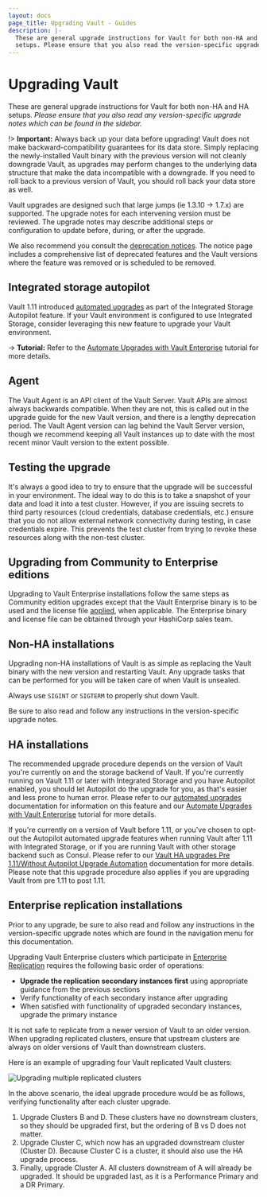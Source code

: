 ```yaml
---
layout: docs
page_title: Upgrading Vault - Guides
description: |-
  These are general upgrade instructions for Vault for both non-HA and HA
  setups. Please ensure that you also read the version-specific upgrade notes.
---
```


# Upgrading Vault

These are general upgrade instructions for Vault for both non-HA and HA setups.
_Please ensure that you also read any version-specific upgrade notes which can be
found in the sidebar._

!> **Important:** Always back up your data before upgrading! Vault does not
make backward-compatibility guarantees for its data store. Simply replacing the
newly-installed Vault binary with the previous version will not cleanly
downgrade Vault, as upgrades may perform changes to the underlying data
structure that make the data incompatible with a downgrade. If you need to roll
back to a previous version of Vault, you should roll back your data store as
well.

Vault upgrades are designed such that large jumps (ie 1.3.10 -> 1.7.x) are
supported. The upgrade notes for each intervening version must be reviewed. The
upgrade notes may describe additional steps or configuration to update before,
during, or after the upgrade.

We also recommend you consult the
[deprecation notices](/vault/docs/deprecation). The notice page includes
a comprehensive list of deprecated features and the Vault versions where
the feature was removed or is scheduled to be removed.

## Integrated storage autopilot

Vault 1.11 introduced [automated
upgrades](/vault/docs/concepts/integrated-storage/autopilot#automated-upgrades) as
part of the Integrated Storage Autopilot feature. If your Vault environment is
configured to use Integrated Storage, consider leveraging this new feature to
upgrade your Vault environment.

-> **Tutorial:** Refer to the [Automate Upgrades with Vault
 Enterprise](/vault/tutorials/raft/raft-upgrade-automation)
 tutorial for more details.

## Agent

The Vault Agent is an API client of the Vault Server. Vault APIs are almost
always backwards compatible. When they are not, this is called out in the
upgrade guide for the new Vault version, and there is a lengthy deprecation
period. The Vault Agent version can lag behind the Vault Server version, though
we recommend keeping all Vault instances up to date with the most recent minor Vault version
to the extent possible.

## Testing the upgrade

It's always a good idea to try to ensure that the upgrade will be successful in
your environment. The ideal way to do this is to take a snapshot of your data
and load it into a test cluster. However, if you are issuing secrets to third
party resources (cloud credentials, database credentials, etc.) ensure that you
do not allow external network connectivity during testing, in case credentials
expire. This prevents the test cluster from trying to revoke these resources
along with the non-test cluster.

## Upgrading from Community to Enterprise editions

Upgrading to Vault Enterprise installations follow the same steps as Community edition upgrades except that the Vault Enterprise binary is to be used and the license file [applied](/vault/api-docs/system/license#install-license), when applicable. The Enterprise binary and license file can be obtained through your HashiCorp sales team.

## Non-HA installations

Upgrading non-HA installations of Vault is as simple as replacing the Vault
binary with the new version and restarting Vault. Any upgrade tasks that can be
performed for you will be taken care of when Vault is unsealed.

Always use `SIGINT` or `SIGTERM` to properly shut down Vault.

Be sure to also read and follow any instructions in the version-specific
upgrade notes.

## HA installations

The recommended upgrade procedure depends on the version of Vault you're currently on and the storage backend of Vault. If you're currently running on Vault 1.11 or later with Integrated Storage and you have Autopilot enabled, you should let Autopilot do the upgrade for you, as that's easier and
less prone to human error. Please refer to our [automated
upgrades](/vault/docs/concepts/integrated-storage/autopilot#automated-upgrades) documentation for information on this feature and our
[Automate Upgrades with Vault
Enterprise](/vault/tutorials/raft/raft-upgrade-automation)
tutorial for more details.

If you're currently on a version of Vault before 1.11, or you've chosen to opt-out the Autopilot automated upgrade features when running Vault after 1.11 with Integrated Storage, or if you are running Vault with other storage backend such as Consul. Please refer to our [Vault HA upgrades Pre 1.11/Without Autopilot Upgrade Automation](/vault/docs/upgrading/vault-ha-upgrade) documentation for more details. Please note that this upgrade procedure also applies if you are upgrading Vault from pre 1.11 to post 1.11.

## Enterprise replication installations

<Note>

Prior to any upgrade, be sure to also read and follow any instructions in the
version-specific upgrade notes which are found in the navigation menu for this
documentation.

</Note>

Upgrading Vault Enterprise clusters which participate in [Enterprise
Replication](/vault/docs/enterprise/replication) requires the following basic
order of operations:

- **Upgrade the replication secondary instances first** using appropriate
  guidance from the previous sections
- Verify functionality of each secondary instance after upgrading
- When satisfied with functionality of upgraded secondary instances, upgrade
  the primary instance

<Note>

It is not safe to replicate from a newer version of Vault to an older version.
When upgrading replicated clusters, ensure that upstream clusters are always on
older versions of Vault than downstream clusters.

</Note>

Here is an example of upgrading four Vault replicated Vault clusters:

![Upgrading multiple replicated clusters](/img/vault-replication-upgrade.png)

In the above scenario, the ideal upgrade procedure would be as follows,
verifying functionality after each cluster upgrade.

1. Upgrade Clusters B and D. These clusters have no downstream clusters, so they
   should be upgraded first, but the ordering of B vs D does not matter.
2. Upgrade Cluster C, which now has an upgraded downstream cluster (Cluster D).
   Because Cluster C is a cluster, it should also use the HA upgrade process.
3. Finally, upgrade Cluster A. All clusters downstream of A will already be
   upgraded. It should be upgraded last, as it is a Performance Primary and a DR
   Primary.
